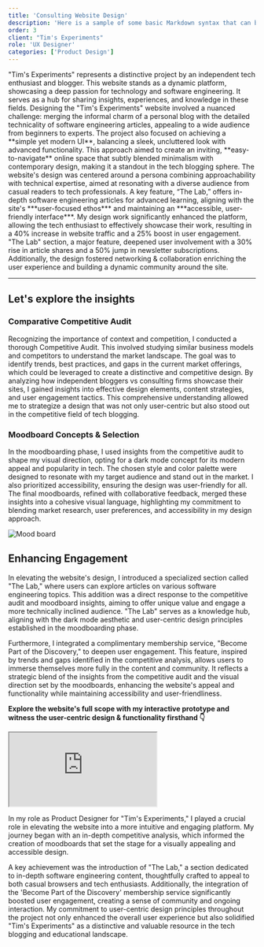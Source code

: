 ```yaml
---
title: 'Consulting Website Design'
description: 'Here is a sample of some basic Markdown syntax that can be used when writing Markdown content in Astro.'
order: 3
client: "Tim's Experiments"
role: 'UX Designer'
categories: ['Product Design']
---
```



<LeftHeader header="Project Overview">
  "Tim's Experiments" represents a distinctive project by an independent tech
  enthusiast and blogger. This website stands as a dynamic platform, showcasing
  a deep passion for technology and software engineering. It serves as a hub for
  sharing insights, experiences, and knowledge in these fields.
</LeftHeader>

<LeftHeader header="Challenge">
  Designing the "Tim's Experiments" website involved a nuanced challenge:
  merging the informal charm of a personal blog with the detailed technicality
  of software engineering articles, appealing to a wide audience from beginners
  to experts. The project also focused on achieving a **simple yet modern UI**,
  balancing a sleek, uncluttered look with advanced functionality. This approach
  aimed to create an inviting, **easy-to-navigate** online space that subtly
  blended minimalism with contemporary design, making it a standout in the tech
  blogging sphere.
</LeftHeader>

<LeftHeader header="Proposed Solution">
  The website's design was centered around a persona combining approachability
  with technical expertise, aimed at resonating with a diverse audience from
  casual readers to tech professionals. A key feature, “The Lab,” offers
  in-depth software engineering articles for advanced learning, aligning with
  the site's ***user-focused ethos*** and maintaining an ***accessible,
  user-friendly interface***.
</LeftHeader>

<LeftHeader header="Impact">
  My design work significantly enhanced the platform, allowing the tech
  enthusiast to effectively showcase their work, resulting in a 40% increase in
  website traffic and a 25% boost in user engagement. "The Lab" section, a major
  feature, deepened user involvement with a 30% rise in article shares and a 50%
  jump in newsletter subscriptions. Additionally, the design fostered networking
  & collaboration enriching the user experience and building a dynamic community
  around the site.
</LeftHeader>

---

## Let's explore the insights

### Comparative Competitive Audit

Recognizing the importance of context and competition, I conducted a thorough Competitive Audit. This involved studying similar business models and competitors to understand the market landscape. The goal was to identify trends, best practices, and gaps in the current market offerings, which could be leveraged to create a distinctive and competitive design. By analyzing how independent bloggers vs consulting firms showcase their sites, I gained insights into effective design elements, content strategies, and user engagement tactics. This comprehensive understanding allowed me to strategize a design that was not only user-centric but also stood out in the competitive field of tech blogging.

### Moodboard Concepts & Selection

In the moodboarding phase, I used insights from the competitive audit to shape my visual direction, opting for a dark mode concept for its modern appeal and popularity in tech. The chosen style and color palette were designed to resonate with my target audience and stand out in the market. I also prioritized accessibility, ensuring the design was user-friendly for all. The final moodboards, refined with collaborative feedback, merged these insights into a cohesive visual language, highlighting my commitment to blending market research, user preferences, and accessibility in my design approach.

<Image
  class="m-auto h-auto w-[976px] max-w-full"
  format="webp"
  src={moodBoardWebp}
  quality="max"
  alt="Mood board"
/>

## Enhancing Engagement

In elevating the website's design, I introduced a specialized section called "The Lab," where users can explore articles on various software engineering topics. This addition was a direct response to the competitive audit and moodboard insights, aiming to offer unique value and engage a more technically inclined audience. "The Lab" serves as a knowledge hub, aligning with the dark mode aesthetic and user-centric design principles established in the moodboarding phase.

Furthermore, I integrated a complimentary membership service, "Become Part of the Discovery," to deepen user engagement. This feature, inspired by trends and gaps identified in the competitive analysis, allows users to immerse themselves more fully in the content and community. It reflects a strategic blend of the insights from the competitive audit and the visual direction set by the moodboards, enhancing the website's appeal and functionality while maintaining accessibility and user-friendliness.

<div class="my-8"></div>

**Explore the website's full scope with my interactive prototype and witness the user-centric
design & functionality firsthand 👇**

<iframe
  class="m-auto aspect-[1440_/_1024] w-full"
  src="https://www.figma.com/embed?embed_host=share&url=https%3A%2F%2Fwww.figma.com%2Fproto%2FdUc5it2HDgJwOXrpOaG7V5%2FTim's-Experiments-UI%3Fkind%3Dproto%26node-id%3D238-969%26page-id%3D5%253A17749%26scaling%3Dscale-down%26starting-point-node-id%3D238%253A969%26t%3D169F5OGQukSfpl2K-1%26type%3Ddesign%26viewport%3D111%252C-2768%252C0.19%26mode%3Ddesign"
  allowfullscreen></iframe>

<MyImpact>
  <p>
    In my role as Product Designer for "Tim's Experiments," I played a crucial
    role in elevating the website into a more intuitive and engaging platform.
    My journey began with an in-depth competitive analysis, which informed the
    creation of moodboards that set the stage for a visually appealing and
    accessible design.
  </p>
  <p>
    A key achievement was the introduction of "The Lab," a section dedicated to
    in-depth software engineering content, thoughtfully crafted to appeal to
    both casual browsers and tech enthusiasts. Additionally, the integration of
    the 'Become Part of the Discovery' membership service significantly boosted
    user engagement, creating a sense of community and ongoing interaction. My
    commitment to user-centric design principles throughout the project not only
    enhanced the overall user experience but also solidified "Tim's Experiments"
    as a distinctive and valuable resource in the tech blogging and educational
    landscape.
  </p>
</MyImpact>
